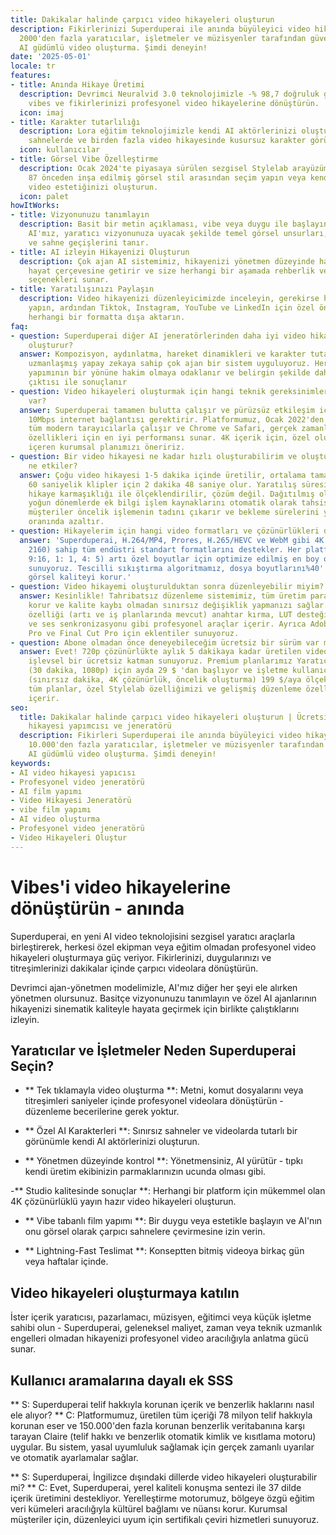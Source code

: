 ```yaml
---
title: Dakikalar halinde çarpıcı video hikayeleri oluşturun
description: Fikirlerinizi Superduperai ile anında büyüleyici video hikayelerine dönüştürün.
  2000'den fazla yaratıcılar, işletmeler ve müzisyenler tarafından güvenilen ücretsiz
  AI güdümlü video oluşturma. Şimdi deneyin!
date: '2025-05-01'
locale: tr
features:
- title: Anında Hikaye Üretimi
  description: Devrimci Neuralvid 3.0 teknolojimizle -% 98,7 doğruluk garantisi ile
    vibes ve fikirlerinizi profesyonel video hikayelerine dönüştürün.
  icon: imaj
- title: Karakter tutarlılığı
  description: Lora eğitim teknolojimizle kendi AI aktörlerinizi oluşturun - sınırsız
    sahnelerde ve birden fazla video hikayesinde kusursuz karakter görünümünü koruyun.
  icon: kullanıcılar
- title: Görsel Vibe Özelleştirme
  description: Ocak 2024'te piyasaya sürülen sezgisel Stylelab arayüzümüzü kullanarak
    87 önceden inşa edilmiş görsel stil arasından seçim yapın veya kendi benzersiz
    video estetiğinizi oluşturun.
  icon: palet
howItWorks:
- title: Vizyonunuzu tanımlayın
  description: Basit bir metin açıklaması, vibe veya duygu ile başlayın. Gelişmiş
    AI'mız, yaratıcı vizyonunuza uyacak şekilde temel görsel unsurları, karakterleri
    ve sahne geçişlerini tanır.
- title: AI izleyin Hikayenizi Oluşturun
  description: Çok ajan AI sistemimiz, hikayenizi yönetmen düzeyinde hassasiyetle
    hayat çerçevesine getirir ve size herhangi bir aşamada rehberlik ve rafine etme
    seçenekleri sunar.
- title: Yaratılışınızı Paylaşın
  description: Video hikayenizi düzenleyicimizde inceleyin, gerekirse hızlı ayarlamalar
    yapın, ardından Tiktok, Instagram, YouTube ve LinkedIn için özel ön ayarlarla
    herhangi bir formatta dışa aktarın.
faq:
- question: Superduperai diğer AI jeneratörlerinden daha iyi video hikayeleri nasıl
    oluşturur?
  answer: Kompozisyon, aydınlatma, hareket dinamikleri ve karakter tutarlılığı için
    uzmanlaşmış yapay zekaya sahip çok ajan bir sistem uyguluyoruz. Her ajan, film
    yapımının bir yönüne hakim olmaya odaklanır ve belirgin şekilde daha yüksek kalite
    çıktısı ile sonuçlanır
- question: Video hikayeleri oluşturmak için hangi teknik gereksinimlere ihtiyacım
    var?
  answer: Superduperai tamamen bulutta çalışır ve pürüzsüz etkileşim için sadece minimum
    10Mbps internet bağlantısı gerektirir. Platformumuz, Ocak 2022'den sonra yayınlanan
    tüm modern tarayıcılarla çalışır ve Chrome ve Safari, gerçek zamanlı önizleme
    özellikleri için en iyi performansı sunar. 4K içerik için, özel oluşturma kaynaklarını
    içeren kurumsal planımızı öneririz.
- question: Bir video hikayesi ne kadar hızlı oluşturabilirim ve oluşturma süresini
    ne etkiler?
  answer: Çoğu video hikayesi 1-5 dakika içinde üretilir, ortalama tamamlama süremiz
    60 saniyelik klipler için 2 dakika 48 saniye olur. Yaratılış süresi öncelikle
    hikaye karmaşıklığı ile ölçeklendirilir, çözüm değil. Dağıtılmış oluşturma sistemimiz,
    yoğun dönemlerde ek bilgi işlem kaynaklarını otomatik olarak tahsis eder ve kurumsal
    müşteriler öncelik işlemenin tadını çıkarır ve bekleme sürelerini yaklaşık%40
    oranında azaltır.
- question: Hikayelerim için hangi video formatları ve çözünürlükleri destekleniyor?
  answer: 'Superduperai, H.264/MP4, Prores, H.265/HEVC ve WebM gibi 4K''ya (3840 ×
    2160) sahip tüm endüstri standart formatlarını destekler. Her platform (16: 9,
    9:16, 1: 1, 4: 5) artı özel boyutlar için optimize edilmiş en boy oranı ön ayarları
    sunuyoruz. Tescilli sıkıştırma algoritmamız, dosya boyutlarını%40''a kadar azaltırken
    görsel kaliteyi korur.'
- question: Video hikayemi oluşturulduktan sonra düzenleyebilir miyim?
  answer: Kesinlikle! Tahribatsız düzenleme sistemimiz, tüm üretim parametrelerini
    korur ve kalite kaybı olmadan sınırsız değişiklik yapmanızı sağlar. Editör Pro
    özelliği (artı ve iş planlarında mevcut) anahtar kırma, LUT desteği ile renk derecelendirme
    ve ses senkronizasyonu gibi profesyonel araçlar içerir. Ayrıca Adobe Premiere
    Pro ve Final Cut Pro için eklentiler sunuyoruz.
- question: Abone olmadan önce deneyebileceğim ücretsiz bir sürüm var mı?
  answer: Evet! 720p çözünürlükte aylık 5 dakikaya kadar üretilen video içeren tamamen
    işlevsel bir ücretsiz katman sunuyoruz. Premium planlarımız Yaratıcı Seviyesi
    (30 dakika, 1080p) için ayda 29 $ 'dan başlıyor ve işletme kullanıcıları için
    (sınırsız dakika, 4K çözünürlük, öncelik oluşturma) 199 $/aya ölçeklendirin. Ücretli
    tüm planlar, özel Stylelab özelliğimizi ve gelişmiş düzenleme özelliklerimizi
    içerir.
seo:
  title: Dakikalar halinde çarpıcı video hikayeleri oluşturun | Ücretsiz AI video
    hikayesi yapımcısı ve jeneratörü
  description: Fikirleri Superduperai ile anında büyüleyici video hikayelerine dönüştürün.
    10.000'den fazla yaratıcılar, işletmeler ve müzisyenler tarafından güvenilen ücretsiz
    AI güdümlü video oluşturma. Şimdi deneyin!
keywords:
- AI video hikayesi yapıcısı
- Profesyonel video jeneratörü
- AI film yapımı
- Video Hikayesi Jeneratörü
- vibe film yapımı
- AI video oluşturma
- Profesyonel video jeneratörü
- Video Hikayeleri Oluştur
---
```

# Vibes'i video hikayelerine dönüştürün - anında

Superduperai, en yeni AI video teknolojisini sezgisel yaratıcı araçlarla birleştirerek, herkesi özel ekipman veya eğitim olmadan profesyonel video hikayeleri oluşturmaya güç veriyor. Fikirlerinizi, duygularınızı ve titreşimlerinizi dakikalar içinde çarpıcı videolara dönüştürün.

Devrimci ajan-yönetmen modelimizle, AI'mız diğer her şeyi ele alırken yönetmen olursunuz. Basitçe vizyonunuzu tanımlayın ve özel AI ajanlarının hikayenizi sinematik kaliteyle hayata geçirmek için birlikte çalıştıklarını izleyin.

## Yaratıcılar ve İşletmeler Neden Superduperai Seçin?

- ** Tek tıklamayla video oluşturma **: Metni, komut dosyalarını veya titreşimleri saniyeler içinde profesyonel videolara dönüştürün - düzenleme becerilerine gerek yoktur.

- ** Özel AI Karakterleri **: Sınırsız sahneler ve videolarda tutarlı bir görünümle kendi AI aktörlerinizi oluşturun.

- ** Yönetmen düzeyinde kontrol **: Yönetmensiniz, AI yürütür - tıpkı kendi üretim ekibinizin parmaklarınızın ucunda olması gibi.

-** Studio kalitesinde sonuçlar **: Herhangi bir platform için mükemmel olan 4K çözünürlüklü yayın hazır video hikayeleri oluşturun.

- ** Vibe tabanlı film yapımı **: Bir duygu veya estetikle başlayın ve AI'nın onu görsel olarak çarpıcı sahnelere çevirmesine izin verin.

- ** Lightning-Fast Teslimat **: Konseptten bitmiş videoya birkaç gün veya haftalar içinde.

## Video hikayeleri oluşturmaya katılın

İster içerik yaratıcısı, pazarlamacı, müzisyen, eğitimci veya küçük işletme sahibi olun - Superduperai, geleneksel maliyet, zaman veya teknik uzmanlık engelleri olmadan hikayenizi profesyonel video aracılığıyla anlatma gücü sunar.

## Kullanıcı aramalarına dayalı ek SSS

** S: Superduperai telif hakkıyla korunan içerik ve benzerlik haklarını nasıl ele alıyor? **
C: Platformumuz, üretilen tüm içeriği 78 milyon telif hakkıyla korunan eser ve 150.000'den fazla korunan benzerlik veritabanına karşı tarayan Claire (telif hakkı ve benzerlik otomatik kimlik ve kısıtlama motoru) uygular. Bu sistem, yasal uyumluluk sağlamak için gerçek zamanlı uyarılar ve otomatik ayarlamalar sağlar.

** S: Superduperai, İngilizce dışındaki dillerde video hikayeleri oluşturabilir mi? **
C: Evet, Superduperai, yerel kaliteli konuşma sentezi ile 37 dilde içerik üretimini destekliyor. Yerelleştirme motorumuz, bölgeye özgü eğitim veri kümeleri aracılığıyla kültürel bağlamı ve nüansı korur. Kurumsal müşteriler için, düzenleyici uyum için sertifikalı çeviri hizmetleri sunuyoruz.

